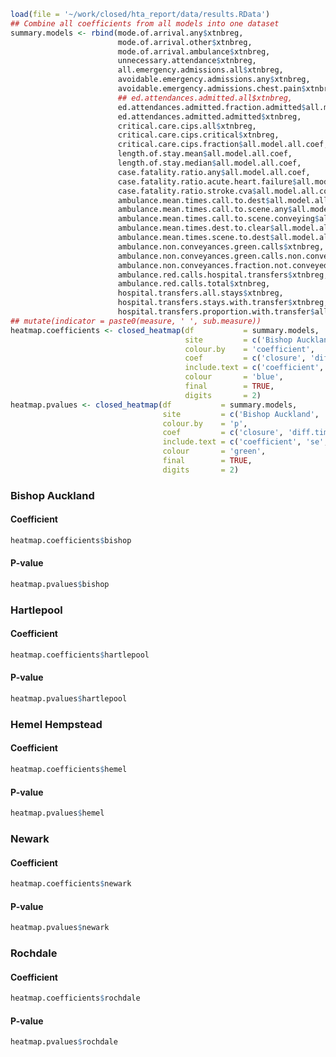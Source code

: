```r
load(file = '~/work/closed/hta_report/data/results.RData')
## Combine all coefficients from all models into one dataset
summary.models <- rbind(mode.of.arrival.any$xtnbreg,
                        mode.of.arrival.other$xtnbreg,
                        mode.of.arrival.ambulance$xtnbreg,
                        unnecessary.attendance$xtnbreg,
                        all.emergency.admissions.all$xtnbreg,
                        avoidable.emergency.admissions.any$xtnbreg,
                        avoidable.emergency.admissions.chest.pain$xtnbreg,
                        ## ed.attendances.admitted.all$xtnbreg,
                        ed.attendances.admitted.fraction.admitted$all.model.all.coef,
                        ed.attendances.admitted.admitted$xtnbreg,
                        critical.care.cips.all$xtnbreg,
                        critical.care.cips.critical$xtnbreg,
                        critical.care.cips.fraction$all.model.all.coef,
                        length.of.stay.mean$all.model.all.coef,
                        length.of.stay.median$all.model.all.coef,
                        case.fatality.ratio.any$all.model.all.coef,
                        case.fatality.ratio.acute.heart.failure$all.model.all.coef,
                        case.fatality.ratio.stroke.cva$all.model.all.coef,
                        ambulance.mean.times.call.to.dest$all.model.all.coef,
                        ambulance.mean.times.call.to.scene.any$all.model.all.coef,
                        ambulance.mean.times.call.to.scene.conveying$all.model.all.coef,
                        ambulance.mean.times.dest.to.clear$all.model.all.coef,
                        ambulance.mean.times.scene.to.dest$all.model.all.coef,
                        ambulance.non.conveyances.green.calls$xtnbreg,
                        ambulance.non.conveyances.green.calls.non.conveyed$xtnbreg,
                        ambulance.non.conveyances.fraction.not.conveyed$all.model.all.coef,
                        ambulance.red.calls.hospital.transfers$xtnbreg,
                        ambulance.red.calls.total$xtnbreg,
                        hospital.transfers.all.stays$xtnbreg,
                        hospital.transfers.stays.with.transfer$xtnbreg,
                        hospital.transfers.proportion.with.transfer$all.model.all.coef) ## %>%
## mutate(indicator = paste0(measure, ' ', sub.measure))
heatmap.coefficients <- closed_heatmap(df           = summary.models,
                                       site         = c('Bishop Auckland', 'Hartlepool', 'Hemel Hempstead', 'Newark', 'Rochdale'),
                                       colour.by    = 'coefficient',
                                       coef         = c('closure', 'diff.time.to.ed'),
                                       include.text = c('coefficient', 'se', 'p'),
                                       colour       = 'blue',
                                       final        = TRUE,
                                       digits       = 2)
heatmap.pvalues <- closed_heatmap(df           = summary.models,
                                  site         = c('Bishop Auckland', 'Hartlepool', 'Hemel Hempstead', 'Newark', 'Rochdale'),
                                  colour.by    = 'p',
                                  coef         = c('closure', 'diff.time.to.ed'),
                                  include.text = c('coefficient', 'se', 'p'),
                                  colour       = 'green',
                                  final        = TRUE,
                                  digits       = 2)

```
### Bishop Auckland  {.tabset .tabset-fade .tabset-pills}

#### Coefficient
```r
heatmap.coefficients$bishop

```

#### P-value
```r
heatmap.pvalues$bishop

```


### Hartlepool {.tabset .tabset-fade .tabset-pills}

#### Coefficient
```r
heatmap.coefficients$hartlepool

```

#### P-value
```r
heatmap.pvalues$hartlepool

```

### Hemel Hempstead {.tabset .tabset-fade .tabset-pills}

#### Coefficient
```r
heatmap.coefficients$hemel

```

#### P-value
```r
heatmap.pvalues$hemel

```

### Newark {.tabset .tabset-fade .tabset-pills}

#### Coefficient
```r
heatmap.coefficients$newark

```

#### P-value
```r
heatmap.pvalues$newark

```

### Rochdale {.tabset .tabset-fade .tabset-pills}

#### Coefficient
```r
heatmap.coefficients$rochdale

```

#### P-value
```r
heatmap.pvalues$rochdale

```
